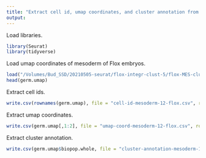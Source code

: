 ```yaml
---
title: "Extract cell id, umap coordinates, and cluster annotation from mesoderm of Flox embryos"
output: 
---
```


Load libraries.
```r
library(Seurat)
library(tidyverse)
```

Load umap coordinates of mesoderm of Flox embryos.
```r
load("/Volumes/Bud_SSD/20210505-seurat/flox-integr-clust-5/flox-MES-clust-12/umap-by-bio-pop-flox-MES-clust-12.Robj")
head(germ.umap)
```

Extract cell ids.
```r
write.csv(rownames(germ.umap), file = "cell-id-mesoderm-12-flox.csv", row.names = rownames(germ.umap))
```

Extract umap coordinates.
```r
write.csv(germ.umap[,1:2], file = "umap-coord-mesoderm-12-flox.csv", row.names = TRUE)
```

Extract cluster annotation.
```r
write.csv(germ.umap$biopop.whole, file = "cluster-annotation-mesoderm-12-flox.csv", row.names = rownames(germ.umap))
```
